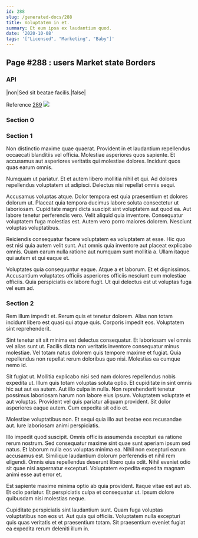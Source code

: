 ```yaml
---
id: 288
slug: /generated-docs/288
title: Voluptatem in et.
summary: Et eum ipsa ex laudantium quod.
date: '2020-10-08'
tags: '["Licensed", "Marketing", "Baby"]'
---
```

## Page #288 : users Market state Borders

### API

|non|Sed sit beatae facilis.|false|

Reference [289](/generated-docs/289)
![](/assets/cats-1.jpg)

### Section 0

### Section 1
Non distinctio maxime quae quaerat. Provident in et laudantium repellendus occaecati blanditiis vel officia. Molestiae asperiores quos sapiente. Et accusamus aut asperiores veritatis qui molestiae dolores. Incidunt quos quas earum omnis.
 Numquam ut pariatur. Et et autem libero mollitia nihil et qui. Ad dolores repellendus voluptatem ut adipisci. Delectus nisi repellat omnis sequi.
 Accusamus voluptas atque. Dolor tempora est quia praesentium et dolores dolorum ut. Placeat quia tempora ducimus labore soluta consectetur ut laboriosam. Cupiditate magni dicta suscipit sint voluptatem aut quod ea.
Aut labore tenetur perferendis vero. Velit aliquid quia inventore. Consequatur voluptatem fuga molestias est. Autem vero porro maiores dolorem. Nesciunt voluptas voluptatibus.
 Reiciendis consequatur facere voluptatem ea voluptatem at esse. Hic quo est nisi quia autem velit sunt. Aut omnis quia inventore aut placeat explicabo omnis. Quam earum nulla ratione aut numquam sunt mollitia a. Ullam itaque qui autem et qui eaque et.
 Voluptates quia consequuntur eaque. Atque a et laborum. Et et dignissimos. Accusantium voluptates officiis asperiores officiis nesciunt eum molestiae officiis. Quia perspiciatis ex labore fugit. Ut qui delectus est ut voluptas fuga vel eum ad.
### Section 2
Rem illum impedit et. Rerum quis et tenetur dolorem. Alias non totam incidunt libero est quasi qui atque quis. Corporis impedit eos. Voluptatem sint reprehenderit.
 Sint tenetur sit sit minima est delectus consequatur. Et laboriosam vel omnis vel alias sunt ut. Facilis dicta non veritatis inventore consequatur minus molestiae. Vel totam natus dolorem quis tempore maxime et fugiat. Quia repellendus non repellat rerum doloribus quo nisi. Molestias ea cumque nemo id.
 Sit fugiat ut. Mollitia explicabo nisi sed nam dolores repellendus nobis expedita ut. Illum quis totam voluptas soluta optio. Et cupiditate in sint omnis hic aut aut ea autem. Aut illo culpa in nulla. Non reprehenderit tenetur possimus laboriosam harum non labore eius ipsum.
Voluptatem voluptate et aut voluptas. Provident vel quis pariatur aliquam provident. Sit dolor asperiores eaque autem. Cum expedita sit odio et.
 Molestiae voluptatibus non. Et sequi quia illo aut beatae eos recusandae aut. Iure laboriosam animi perspiciatis.
 Illo impedit quod suscipit. Omnis officiis assumenda excepturi ea ratione rerum nostrum. Sed consequatur maxime sint quae sunt aperiam ipsum sed natus. Et laborum nulla eos voluptas minima ea. Nihil non excepturi earum accusamus est. Similique laudantium dolorum perferendis et nihil rem eligendi.
Omnis eius repellendus deserunt libero quia odit. Nihil eveniet odio sit quae nisi aspernatur excepturi. Voluptatem expedita expedita magnam animi esse aut error et.
 Est sapiente maxime minima optio ab quia provident. Itaque vitae est aut ab. Et odio pariatur. Et perspiciatis culpa et consequatur ut. Ipsum dolore quibusdam nisi molestias neque.
 Cupiditate perspiciatis sint laudantium sunt. Quam fuga voluptas voluptatibus non eos ut. Aut quia qui officiis. Voluptatem nulla excepturi quis quas veritatis et et praesentium totam. Sit praesentium eveniet fugiat ea expedita rerum deleniti illum in.
